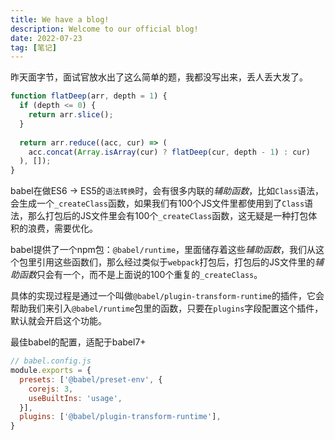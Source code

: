 ```yaml
---
title: We have a blog!
description: Welcome to our official blog!
date: 2022-07-23
tag: [笔记]
---
```


昨天面字节，面试官放水出了这么简单的题，我都没写出来，丢人丢大发了。

```javascript
function flatDeep(arr, depth = 1) {
  if (depth <= 0) {
    return arr.slice();
  }
  
  return arr.reduce((acc, cur) => (
    acc.concat(Array.isArray(cur) ? flatDeep(cur, depth - 1) : cur)
  ), []);
}
```

babel在做ES6 -> ES5的`语法转换`时，会有很多内联的*辅助函数*，比如`Class`语法，会生成一个`_createClass`函数，如果我们有100个JS文件里都使用到了`Class`语法，那么打包后的JS文件里会有100个`_createClass`函数，这无疑是一种打包体积的浪费，需要优化。

babel提供了一个npm包：`@babel/runtime`，里面储存着这些*辅助函数*，我们从这个包里引用这些函数们，那么经过类似于`webpack`打包后，打包后的JS文件里的*辅助函数*只会有一个，而不是上面说的100个重复的`_createClass`。

具体的实现过程是通过一个叫做`@babel/plugin-transform-runtime`的插件，它会帮助我们来引入`@babel/runtime`包里的函数，只要在`plugins`字段配置这个插件，默认就会开启这个功能。

最佳babel的配置，适配于babel7+

```js
// babel.config.js
module.exports = {
  presets: ['@babel/preset-env', {
    corejs: 3,
    useBuiltIns: 'usage',
  }],
  plugins: ['@babel/plugin-transform-runtime'],
}
```
